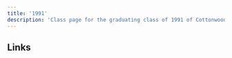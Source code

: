 ```yaml
---
title: '1991'
description: 'Class page for the graduating class of 1991 of Cottonwood High School.'
---
```


## Links


<CardGrid>
  <LinkCard
    title="Class of 1991 Facebook"
    href="https://www.facebook.com/groups/21771412829/"
    description="Official Facebook group of the class of '91."
  />
</CardGrid>
